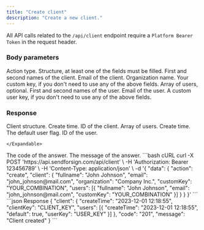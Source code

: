 ```yaml
---
title: "Create client"
description: "Create a new client."
---
```


<Note>All API calls related to the `/api/client` endpoint require a `Platform Bearer Token` in the request header.</Note>

### Body parameters

<ParamField body="action" type="string" required>
  Action type.
</ParamField>

<ParamField body="client" required>
  Structure, at least one of the fields must be filled.

  <Expandable title="child attribute">

  <ParamField body="fullname" type="string">
    First and second names of the client.  
  </ParamField>

  <ParamField body="email" type="string">
    Email of the client.  
  </ParamField>

  <ParamField body="organization" type="string">
    Organization name.  
  </ParamField>

  <ParamField body="customKey" type="string">
    Your custom key, if you don't need to use any of the above fields. 
  </ParamField>

  <ParamField body="users" type="string">
    Array of users, optional.

  <Expandable title="child attribute">

  <ParamField body="fullname" type="string">
    First and second names of the user.  
  </ParamField>

  <ParamField body="email" type="string">
    Email of the user.  
  </ParamField>

  <ParamField body="customKey" type="string">
    A custom user key, if you don't need to use any of the above fields. 
  </ParamField>

  </Expandable>

  </ParamField>

  </Expandable>

</ParamField>

### Response

  <ResponseField name="client" type="string">
    Client structure.

  <Expandable title="child attribute">

<ResponseField name="createTime" type="string">
  Create time.
</ResponseField>

<ResponseField name="clientKey" type="string">
  ID of the client.
</ResponseField>

  <ResponseField name="users" type="string">
    Array of users.

  <Expandable title="child attribute">

  <ResponseField name="createTime" type="string">
    Create time.  
  </ResponseField>

  <ResponseField name="default" type="string">
    The default user flag.  
  </ResponseField>

  <ResponseField name="userKey" type="string">
    ID of the user.
  </ResponseField>

  </Expandable>

  </ResponseField>

    </Expandable>

  </ResponseField>

<ResponseField name="code" type="string">
  The code of the answer.
</ResponseField>

<ResponseField name="message" type="string">
  The message of the answer.
</ResponseField>

<RequestExample>
```bash cURL
curl -X POST 'https://api.sendforsign.com/api/client' \
     -H 'Authorization: Bearer 123456789' \
     -H 'Content-Type: application/json' \
     -d '{ 
		  "data": {
				   "action": "create",
				   "client": {
							  "fullname": "John Johnson",
							  "email": "john_johnson@mail.com",
							  "organization": "Company Inc.",
							  "customKey": "YOUR_COMBINATION",
							  "users": [{
								"fullname": "John Johnson",
							    "email": "john_johnson@mail.com", 
							    "customKey": "YOUR_COMBINATION"
							  }]
						     }
				  }
       }'
```
</RequestExample>

<ResponseExample>
```json Response
     {
       "client": {
                "createTime": "2023-12-01 12:18:55",
                "clientKey": "CLIENT_KEY",
				"users": [{
					"createTime": "2023-12-01 12:18:55",
					"default": true,
					"userKey": "USER_KEY"
				}]
                 },
       "code": "201",
       "message": "Client created"
    }
```
</ResponseExample>
